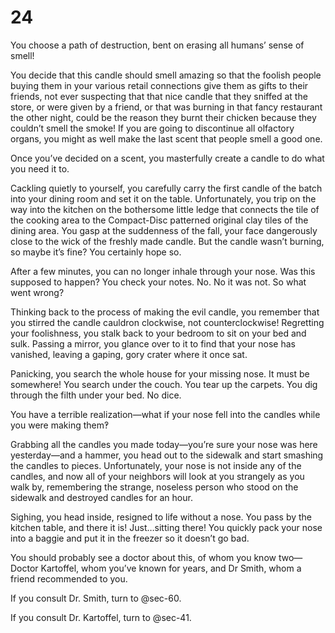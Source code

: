 # 24 {#sec-24}

You choose a path of destruction, bent on erasing all humans’ sense of smell! 

You decide that this candle should smell amazing so that the foolish people buying them in your various retail connections give them as gifts to their friends, not ever suspecting that that nice candle that they sniffed at the store, or were given by a friend, or that was burning in that fancy restaurant the other night, could be the reason they burnt their chicken because they couldn’t smell the smoke! If you are going to discontinue all olfactory organs, you might as well make the last scent that people smell a good one. 

Once you’ve decided on a scent, you masterfully create a candle to do what you need it to.

Cackling quietly to yourself, you carefully carry the first candle of the batch into your dining room and set it on the table. Unfortunately, you trip on the way into the kitchen on the bothersome little ledge that connects the tile of the cooking area to the Compact-Disc patterned original clay tiles of the dining area. You gasp at the suddenness of the fall, your face dangerously close to the wick of the freshly made candle. But the candle wasn’t burning, so maybe it’s fine? You certainly hope so.

After a few minutes, you can no longer inhale through your nose. Was this supposed to happen? You check your notes. No. No it was not. So what went wrong?

Thinking back to the process of making the evil candle, you remember that you stirred the candle cauldron clockwise, not counterclockwise! Regretting your foolishness, you stalk back to your bedroom to sit on your bed and sulk. Passing a mirror, you glance over to it to find that your nose has vanished, leaving a gaping, gory crater where it once sat. 

Panicking, you search the whole house for your missing nose. It must be somewhere! You search under the couch. You tear up the carpets. You dig through the filth under your bed. No dice.

You have a terrible realization—what if your nose fell into the candles while you were making them‽

Grabbing all the candles you made today—you’re sure your nose was here yesterday—and a hammer, you head out to the sidewalk and start smashing the candles to pieces. Unfortunately, your nose is not inside any of the candles, and now all of your neighbors will look at you strangely as you walk by, remembering the strange, noseless person who stood on the sidewalk and destroyed candles for an hour.

Sighing, you head inside, resigned to life without a nose. You pass by the kitchen table, and there it is! Just…sitting there! You quickly pack your nose into a baggie and put it in the freezer so it doesn’t go bad.

You should probably see a doctor about this, of whom you know two—Doctor Kartoffel, whom you’ve known for years, and Dr Smith, whom a friend recommended to you.

If you consult Dr. Smith, turn to @sec-60.

If you consult Dr. Kartoffel, turn to @sec-41.
 
